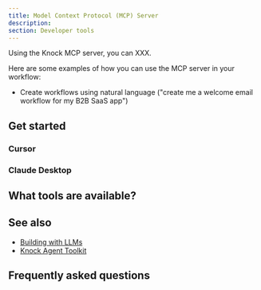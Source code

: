 ```yaml
---
title: Model Context Protocol (MCP) Server
description: 
section: Developer tools
---
```


Using the Knock MCP server, you can XXX.

Here are some examples of how you can use the MCP server in your workflow:

- Create workflows using natural language ("create me a welcome email workflow for my B2B SaaS app")

## Get started

### Cursor

### Claude Desktop

## What tools are available?

## See also

- [Building with LLMs](/developer-tools/building-with-llms)
- [Knock Agent Toolkit](/developer-tools/agent-toolkit/overview)

## Frequently asked questions